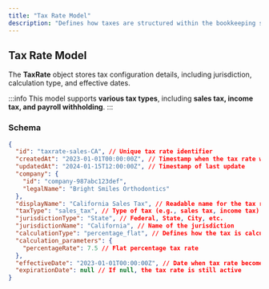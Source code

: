 ```yaml
---
title: "Tax Rate Model"
description: "Defines how taxes are structured within the bookkeeping system."
---
```


## Tax Rate Model

The **TaxRate** object stores tax configuration details, including jurisdiction, calculation type, and effective dates.

:::info
This model supports **various tax types**, including **sales tax, income tax, and payroll withholding**.
:::

### **Schema**
```json
{
  "id": "taxrate-sales-CA", // Unique tax rate identifier
  "createdAt": "2023-01-01T00:00:00Z", // Timestamp when the tax rate was created
  "updatedAt": "2024-01-15T12:00:00Z", // Timestamp of last update
  "company": {
    "id": "company-987abc123def",
    "legalName": "Bright Smiles Orthodontics"
  },
  "displayName": "California Sales Tax", // Readable name for the tax rate
  "taxType": "sales_tax", // Type of tax (e.g., sales tax, income tax)
  "jurisdictionType": "State", // Federal, State, City, etc.
  "jurisdictionName": "California", // Name of the jurisdiction
  "calculationType": "percentage_flat", // Defines how the tax is calculated
  "calculation_parameters": {
    "percentageRate": 7.5 // Flat percentage tax rate
  },
  "effectiveDate": "2023-01-01T00:00:00Z", // Date when tax rate becomes active
  "expirationDate": null // If null, the tax rate is still active
}

